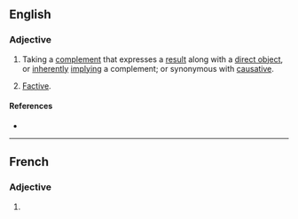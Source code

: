 ==English==

===Adjective===
{{examples|
* to make someone be something
* {{m|en|enslave|gloss=to make someone a [[slave]]}}
}}
{{en-adj|-}}

# {{lb|en|linguistics|of a verb}} Taking a [[complement]] that expresses a [[result]] along with a [[direct object]], or [[inherently]] [[imply]]ing a complement; or synonymous with [[causative]].
# {{lb|en|linguistics|rare|of a verb}} [[factive|Factive]].

====References====
* {{R:OED Online|title=factitive|code=67508|part of speech=adj. and n|date=April 2016}}

----

==French==

===Adjective===
{{head|fr|adjective form}}

# {{feminine singular of|fr|factitif}}
